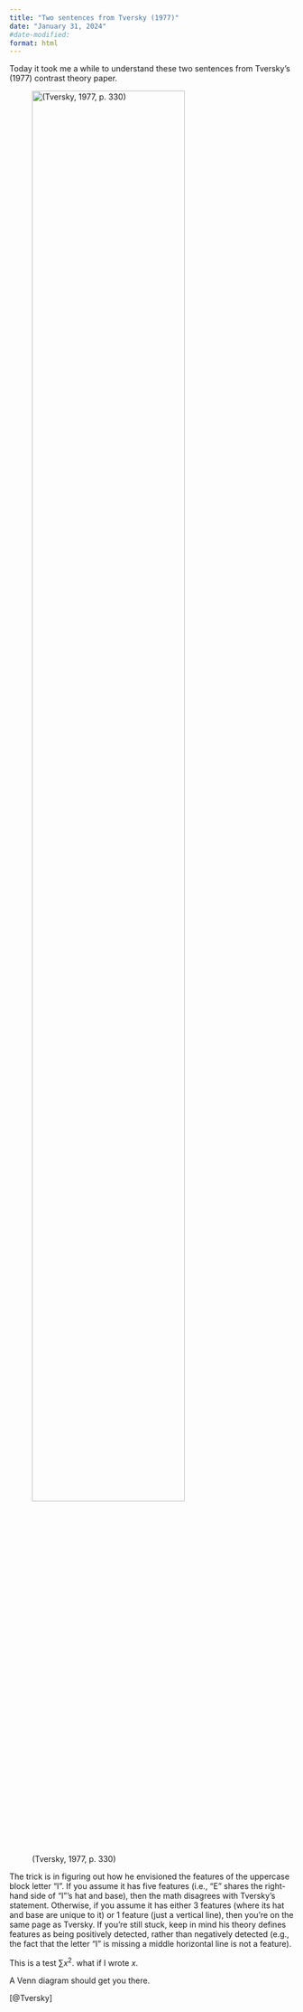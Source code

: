 ```yaml
---
title: "Two sentences from Tversky (1977)"
date: "January 31, 2024"
#date-modified:
format: html
---
```


Today it took me a while to understand these two sentences from Tversky’s (1977) contrast theory paper.


::: {#fig-1 .figure}
![(Tversky, 1977, p. 330)](tversky.png){fig-align="center" width=80%}
:::


The trick is in figuring out how he envisioned the features of the uppercase block letter “I”. If you assume it has five features (i.e., “E” shares the right-hand side of “I”‘s hat and base), then the math disagrees with Tversky’s statement. Otherwise, if you assume it has either 3 features (where its hat and base are unique to it) or 1 feature (just a vertical line), then you’re on the same page as Tversky. If you’re still stuck, keep in mind his theory defines features as being positively detected, rather than negatively detected (e.g., the fact that the letter “I” is missing a middle horizontal line is not a feature).

This is a test $\sum x^2$. what if I wrote *x*.

A Venn diagram should get you there.

[@Tversky]